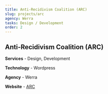 ```yaml
---
title: Anti-Recidivism Coalition (ARC)
slug: projects/arc
agency: Werra
tasks: Design / Development
order: 2
---
```


<div class="intro">

## Anti-Recidivism Coalition (ARC)

**Services** - Design, Development 

**Technology** - Wordpress

**Agency** - Werra

**Website** - <a href="https://antirecidivism.org/" target="_blank" rel="noreferrer noopener">ARC</a>

</div>